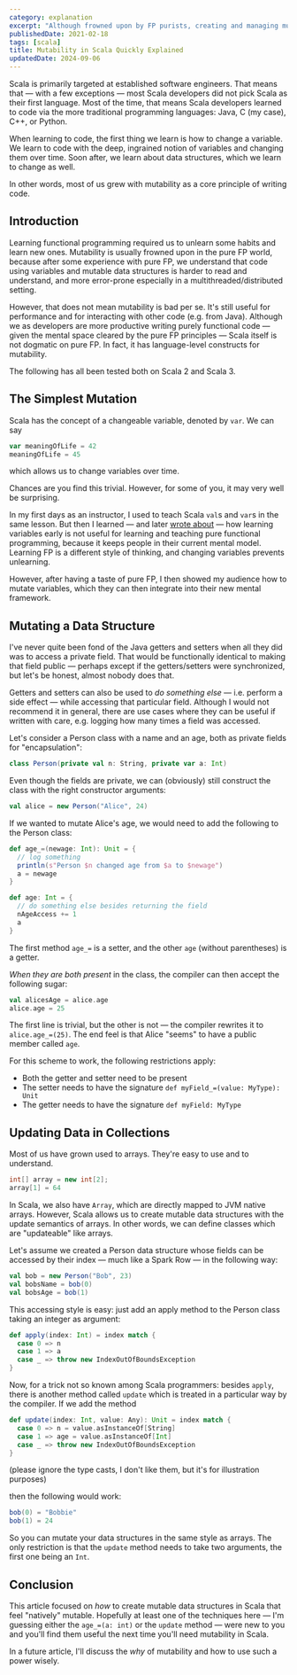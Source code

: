 ```yaml
---
category: explanation
excerpt: "Although frowned upon by FP purists, creating and managing mutable data structures is important in any language: Explore Scala's first-class mutability features"
publishedDate: 2021-02-18
tags: [scala]
title: Mutability in Scala Quickly Explained
updatedDate: 2024-09-06
---
```


Scala is primarily targeted at established software engineers. That means that &mdash; with a few exceptions &mdash; most Scala developers did not pick Scala as their first language. Most of the time, that means Scala developers learned to code via the more traditional programming languages: Java, C (my case), C++, or Python.

When learning to code, the first thing we learn is how to change a variable. We learn to code with the deep, ingrained notion of variables and changing them over time. Soon after, we learn about data structures, which we learn to change as well.

In other words, most of us grew with mutability as a core principle of writing code.

## Introduction

Learning functional programming required us to unlearn some habits and learn new ones. Mutability is usually frowned upon in the pure FP world, because after some experience with pure FP, we understand that code using variables and mutable data structures is harder to read and understand, and more error-prone especially in a multithreaded/distributed setting.

However, that does not mean mutability is bad per se. It's still useful for performance and for interacting with other code (e.g. from Java). Although we as developers are more productive writing purely functional code &mdash; given the mental space cleared by the pure FP principles &mdash; Scala itself is not dogmatic on pure FP. In fact, it has language-level constructs for mutability.

The following has all been tested both on Scala 2 and Scala 3.

## The Simplest Mutation

Scala has the concept of a changeable variable, denoted by `var`. We can say

```scala
var meaningOfLife = 42
meaningOfLife = 45
```

which allows us to change variables over time.

Chances are you find this trivial. However, for some of you, it may very well be surprising.

In my first days as an instructor, I used to teach Scala `val`s and `var`s in the same lesson. But then I learned &mdash; and later [wrote about](/articles/things-that-dont-make-sense-scala-variables) &mdash; how learning variables early is not useful for learning and teaching pure functional programming, because it keeps people in their current mental model. Learning FP is a different style of thinking, and changing variables prevents unlearning.

However, after having a taste of pure FP, I then showed my audience how to mutate variables, which they can then integrate into their new mental framework.

## Mutating a Data Structure

I've never quite been fond of the Java getters and setters when all they did was to access a private field. That would be functionally identical to making that field public &mdash; perhaps except if the getters/setters were synchronized, but let's be honest, almost nobody does that.

Getters and setters can also be used to _do something else_ &mdash; i.e. perform a side effect &mdash; while accessing that particular field. Although I would not recommend it in general, there are use cases where they can be useful if written with care, e.g. logging how many times a field was accessed.

Let's consider a Person class with a name and an age, both as private fields for "encapsulation":

```scala
class Person(private val n: String, private var a: Int)
```

Even though the fields are private, we can (obviously) still construct the class with the right constructor arguments:

```scala
val alice = new Person("Alice", 24)
```

If we wanted to mutate Alice's age, we would need to add the following to the Person class:

```scala
def age_=(newage: Int): Unit = {
  // log something
  println(s"Person $n changed age from $a to $newage")
  a = newage
}

def age: Int = {
  // do something else besides returning the field
  nAgeAccess += 1
  a
}
```

The first method `age_=` is a setter, and the other `age` (without parentheses) is a getter.

_When they are both present_ in the class, the compiler can then accept the following sugar:

```scala
val alicesAge = alice.age
alice.age = 25
```

The first line is trivial, but the other is not &mdash; the compiler rewrites it to `alice.age_=(25)`. The end feel is that Alice "seems" to have a public member called `age`.

For this scheme to work, the following restrictions apply:

- Both the getter and setter need to be present
- The setter needs to have the signature `def myField_=(value: MyType): Unit`
- The getter needs to have the signature `def myField: MyType`

## Updating Data in Collections

Most of us have grown used to arrays. They're easy to use and to understand.

```java
int[] array = new int[2];
array[1] = 64
```

In Scala, we also have `Array`, which are directly mapped to JVM native arrays. However, Scala allows us to create mutable data structures with the update semantics of arrays. In other words, we can define classes which are "updateable" like arrays.

Let's assume we created a Person data structure whose fields can be accessed by their index &mdash; much like a Spark Row &mdash; in the following way:

```scala
val bob = new Person("Bob", 23)
val bobsName = bob(0)
val bobsAge = bob(1)
```

This accessing style is easy: just add an apply method to the Person class taking an integer as argument:

```scala
def apply(index: Int) = index match {
  case 0 => n
  case 1 => a
  case _ => throw new IndexOutOfBoundsException
}
```

Now, for a trick not so known among Scala programmers: besides `apply`, there is another method called `update` which is treated in a particular way by the compiler. If we add the method

```scala
def update(index: Int, value: Any): Unit = index match {
  case 0 => n = value.asInstanceOf[String]
  case 1 => age = value.asInstanceOf[Int]
  case _ => throw new IndexOutOfBoundsException
}
```

(please ignore the type casts, I don't like them, but it's for illustration purposes)

then the following would work:

```scala
bob(0) = "Bobbie"
bob(1) = 24
```

So you can mutate your data structures in the same style as arrays. The only restriction is that the `update` method needs to take two arguments, the first one being an `Int`.

## Conclusion

This article focused on _how_ to create mutable data structures in Scala that feel "natively" mutable. Hopefully at least one of the techniques here &mdash; I'm guessing either the `age_=(a: int)` or the `update` method &mdash; were new to you and you'll find them useful the next time you'll need mutability in Scala.

In a future article, I'll discuss the _why_ of mutability and how to use such a power wisely.
